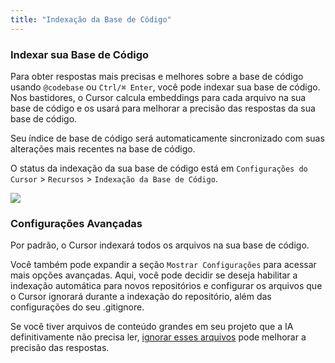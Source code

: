 ```yaml
---
title: "Indexação da Base de Código"
---
```


### Indexar sua Base de Código

Para obter respostas mais precisas e melhores sobre a base de código usando `@codebase` ou `Ctrl/⌘ Enter`, você pode indexar sua base de código. Nos bastidores, o Cursor
calcula embeddings para cada arquivo na sua base de código e os usará para melhorar a precisão das respostas da sua base de código.

Seu índice de base de código será automaticamente sincronizado com suas alterações mais recentes na base de código.

O status da indexação da sua base de código está em `Configurações do Cursor` > `Recursos` > `Indexação da Base de Código`.

<Frame>
  <img src="/images/chat/codebase-indexing.png" />
</Frame>

### Configurações Avançadas

Por padrão, o Cursor indexará todos os arquivos na sua base de código.

Você também pode expandir a seção `Mostrar Configurações` para acessar mais opções avançadas.
Aqui, você pode decidir se deseja habilitar a indexação automática para novos repositórios e configurar os arquivos
que o Cursor ignorará durante a indexação do repositório, além das configurações do seu .gitignore.

Se você tiver arquivos de conteúdo grandes em seu projeto que a IA definitivamente não precisa ler, [ignorar esses arquivos](/context/ignore-files) pode melhorar a precisão das respostas.
